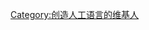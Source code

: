 {{Userbox
  |id=人工<br>語言
  |id-c=#808080
  |id-s=13
  |info=這個用戶是個'''[[人工語言]]'''創造者。
  |info-c=#F0F0F0
  |info-s=9
  |info-fc=black
  |border-c=#808080
}}<includeonly>[[Category:创造人工语言的维基人]]
</includeonly>